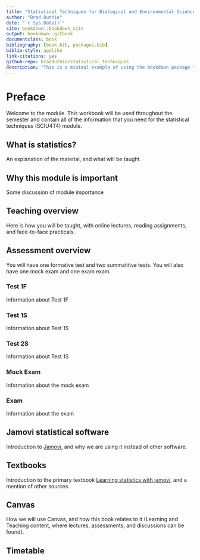 ```yaml
--- 
title: "Statistical Techniques for Biological and Environmental Sciences"
author: "Brad Duthie"
date: "`r Sys.Date()`"
site: bookdown::bookdown_site
output: bookdown::gitbook
documentclass: book
bibliography: [book.bib, packages.bib]
biblio-style: apalike
link-citations: yes
github-repo: bradduthie/statistical_techniques
description: "This is a minimal example of using the bookdown package to write a book. The output format for this example is bookdown::gitbook."
---
```


# Preface {-}

Welcome to the module. This workbook will be used throughout the semester and contain all of the information that you need for the statistical techniques (SCIU4T4) module.

## What is statistics?

An explanation of the material, and what will be taught.

## Why this module is important

Some discussion of module importance

## Teaching overview

Here is how you will be taught, with online lectures, reading assignments, and face-to-face practicals.

## Assessment overview

You will have one formative test and two summatitive tests. You will also have one mock exam and one exam exam.

### Test 1F

Information about Test 1F

### Test 1S 

Information about Test 1S

### Test 2S 

Information about Test 1S

### Mock Exam

Information about the mock exam

### Exam 

Information about the exam

## Jamovi statistical software

Introduction to [Jamovi](https://www.jamovi.org/), and why we are using it instead of other software.

## Textbooks

Introduction to the primary textbook [Learning statistics with jamovi](https://www.learnstatswithjamovi.com/), and a mention of other sources.


## Canvas

How we will use Canvas, and how this book relates to it (Learning and Teaching content, where lectures, assessments, and discussions can be found).

## Timetable









